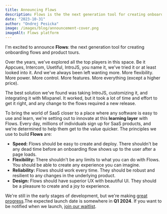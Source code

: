 ```yaml
---
title: Announcing Flows
description: Flows is the the next generation tool for creating onboarding flows and product tours.
date: "2023-10-31"
author: "Ondrej Pesicka"
image: /images/blog/announcement-cover.png
imageAlt: Flows platform
---
```


I'm excited to announce **Flows**: the next generation tool for creating onboarding flows and product tours.

Over the years, we've explored all the top players in this space. Be it Appcues, Intercom, Usetiful, IntroJS, you name it, we've tried it or at least looked into it. And we've always been left wanting more. More flexibility. More power. More control. More features. More everything (except a higher price).

The best solution we've found was taking IntroJS, customizing it, and integrating it with Mixpanel. It worked, but it took a lot of time and effort to get it right, and any change to the flows required a new release.

To bring the world of SaaS closer to a place where any software is easy to use and learn, we're setting out to innovate at this **learning layer** with Flows. Every day, millions of individuals sign up for SaaS products, and we're determined to help them get to the value quicker. The principles we use to build **Flows** are:

- **Speed:** Flows should be easy to create and deploy. There shouldn't be any dead time before an onboarding flow shows up to the user after a page loads.
- **Flexibility:** There shouldn't be any limits to what you can do with Flows. You should be able to create any experience you can imagine.
- **Reliability:** Flows should work every time. They should be robust and resilient to any changes in the underlying product.
- **Design:** Flows should have superior UX with beautiful UI. They should be a pleasure to create and a joy to experience.

We're still in the early stages of development, but we're making [great progress](https://github.com/RBND-studio/flows-cloud).The expected launch date is somewhere in **Q1 2024**. If you want to be notified when we launch, [join our waitlist](https://flows.sh/).
